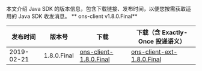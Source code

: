 本文介绍 Java SDK 的版本信息，包含下载链接、发布时间，以便您按需获取适用的 Java SDK 收发消息。
** ons-client v1.8.0.Final**

|发布时间	|版本号	|下载	|下载（含 Exactly-Once 投递语义）|
|--------|------|----|-------------------------------|
|2019-02-21	|1.8.0.Final|	[ons-client-1.8.0.Final](https://repo1.maven.org/maven2/com/aliyun/openservices/ons-client/1.8.0.Final/ons-client-1.8.0.Final.jar)|	[ons-client-ext-1.8.0.Final](https://repo1.maven.org/maven2/com/aliyun/openservices/ons-client-ext/1.8.0.Final/ons-client-ext-1.8.0.Final.jar)|